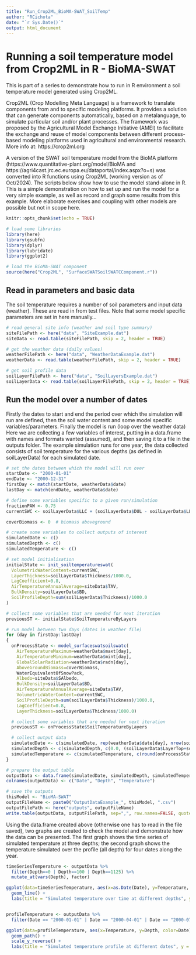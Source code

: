```yaml
---
title: "Run_Crop2ML_BioMA-SWAT_SoilTemp"
author: "RCichota"
date: "`r Sys.Date()`"
output: html_document
---
```


# Running a soil temperature model from Crop2ML in R - BioMA-SWAT

This is part of a series to demonstrate how to run in R environment a soil temperature model generated using Crop2ML.

Crop2ML (Crop Modelling Meta Language) is a framework to translate components from and to specific modeling platforms. It provides a solution that can generate components automatically, based on a metalanguage, to simulate particular soil and/or plant processes. The framework was proposed by the Agricultural Model Exchange Initiative (AMEI) to facilitate the exchange and reuse of model components between different process-based modeling platforms used in agricultural and environmental research. More info at: https://crop2ml.org

A version of the SWAT soil temperature model from the BioMA platform (https://www.quantitative-plant.org/model/BioMA and https://agri4cast.jrc.ec.europa.eu/dataportal/index.aspx?o=s) was converted into R functions using Crop2ML (working version as of Oct/2024). The scripts below show how to use the model stand-alone in R. This is a simple demonstration on how to set up and run the model for a very simple example, as well as record and graph some results from this example. More elaborate exercises and coupling with other models are possible but not in scope here.


```r
knitr::opts_chunk$set(echo = TRUE)

# load some libraries
library(here)
library(gsubfn)
library(dplyr)
library(lubridate)
library(ggplot2)

# load the BioMA-SWAT component
source(here("Crop2ML", "SurfaceSWATSoilSWATCComponent.r"))

```

## Read in parameters and basic data

The soil temperature requires a number of soil parameters and input data (weather). These are read in from test files.
Note that some model specific parameters are set in here manually...

```r

# read general site info (weather and soil type summary)
siteFilePath <- here("data", "SiteExample.dat")
siteData <- read.table(siteFilePath, skip = 2, header = TRUE)

# get the weather data (daily values)
weatherFilePath <- here("data", "WeatherDataExample.dat")
weatherData <- read.table(weatherFilePath, skip = 2, header = TRUE)

# get soil profile data
soilLayerFilePath <- here("data", "SoilLayersExample.dat")
soilLayerData <- read.table(soilLayerFilePath, skip = 2, header = TRUE)

```

## Run the model over a number of dates

Firstly the dates to start and end the period over which the simulation will run are defined, then the soil water content and some model specific variables/parameters. Finally the model is run (loop over the weather data)
Here we are collecting a few variables of interest, putting in a data.frame with names and formats wanted (assumed), and then saving it to a file in the outputs folder.
The example simulation runs for one year, the data collected consists of soil temperature for the various depths (as defined in soilLayerData) for each simulated date.

```r

# set the dates between which the model will run over
startDate <- "2000-01-01"
endDate <- "2000-12-31"
firstDay <- match(startDate, weatherData$date)
lastDay <- match(endDate, weatherData$date)

# define some variables specific to a given run/simulation
fractionPAW <- 0.75
currentSWC <- soilLayerData$LLC + (soilLayerData$DUL - soilLayerData$LLC)*fractionPAW

coverBiomass <- 0  # biomass aboveground

# create some variables to collect outputs of interest
simulatedDate <- c()
simulatedDepth <- c()
simulatedTemperature <- c()

# set model initialisation
initialState <- init_soiltemperatureswat(
  VolumetricWaterContent=currentSWC,
  LayerThickness=soilLayerData$Thickness/1000.0,
  LagCoefficient=0.8,
  AirTemperatureAnnualAverage=siteData$TAV,
  BulkDensity=soilLayerData$BD,
  SoilProfileDepth=sum(soilLayerData$Thickness)/1000.0
)

# collect some variables that are needed for next iteration
previousST <- initialState$SoilTemperatureByLayers

# run model between two days (dates in weather file)
for (day in firstDay:lastDay)
{
  onProcessState <- model_surfaceswatsoilswatc(
    AirTemperatureMaximum=weatherData$maxt[day],
    AirTemperatureMinimum=weatherData$mint[day],
    GlobalSolarRadiation=weatherData$radn[day],
    AboveGroundBiomass=coverBiomass,
    WaterEquivalentOfSnowPack,
    Albedo=siteData$SAlbedo,
    BulkDensity=soilLayerData$BD,
    AirTemperatureAnnualAverage=siteData$TAV,
    VolumetricWaterContent=currentSWC,
    SoilProfileDepth=sum(soilLayerData$Thickness)/1000.0,
    LagCoefficient=0.8,
    LayerThickness=soilLayerData$Thickness/1000.0)

  # collect some variables that are needed for next iteration
  previousST <- onProcessState$SoilTemperatureByLayers

  # collect output data
  simulatedDate <- c(simulatedDate, rep(weatherData$date[day], nrow(soilLayerData) + 1))
  simulatedDepth <- c(simulatedDepth, c(0.0, (soilLayerData$LayerTop+soilLayerData$LayerBot)/2))
  simulatedTemperature <- c(simulatedTemperature, c(round(onProcessState$SurfaceSoilTemperature, 6), round(onProcessState$SoilTemperatureByLayers, 6)))
}

# prepare the output table
outputData <- data.frame(simulatedDate, simulatedDepth, simulatedTemperature)
colnames(outputData) <- c("Date", "Depth", "Temperature")

# save the outputs
thisModel <- "BioMA-SWAT"
outputFileName <- paste0("OutputDataExample_", thisModel, ".csv")
outputFilePath <- here("outputs", outputFileName)
write.table(outputData, outputFilePath, sep=",", row.names=FALSE, quote=FALSE)

```

Using the data.frame created above (otherwise one has to read in the file saved), two graphs are created to check the model and demonstrate how the data can be presented. The first graph shows the time series of simulated temperature at three depths; the second graph shows the temperature simulated over the profile (all depth) for four dates along the year.

```r

timeSeriesTemperature <- outputData %>%
  filter(Depth==0 | Depth==100 | Depth==1125) %>%
  mutate_at(vars(Depth), factor)

ggplot(data=timeSeriesTemperature, aes(x=as.Date(Date), y=Temperature, color=Depth)) +
  geom_line() +
  labs(title = "Simulated temperature over time at different depths", y = "Temperature (oC)", x = "Date")


profileTemperature <- outputData %>%
  filter(Date == "2000-01-01" | Date == "2000-04-01" | Date == "2000-07-01" | Date == "2000-10-01")

ggplot(data=profileTemperature, aes(x=Temperature, y=Depth, color=Date)) +
  geom_path() +
  scale_y_reverse() +
  labs(title = "Simulated temperature profile at different dates", y = "Depth (mm)", x = "Temperature (oC)")

```
